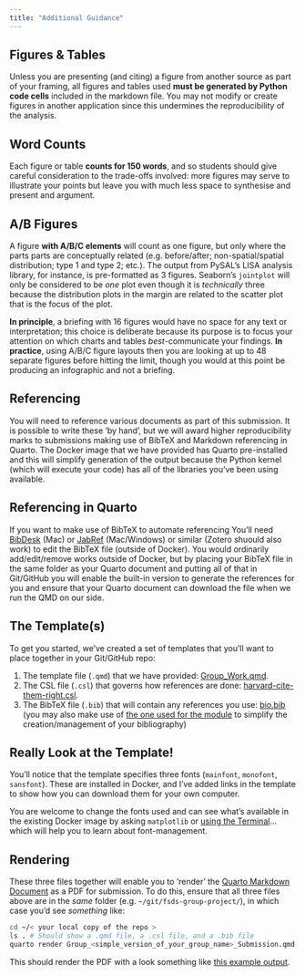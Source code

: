 ```yaml
---
title: "Additional Guidance"
---
```


## Figures & Tables

Unless you are presenting (and citing) a figure from another source as part of your framing, all figures and tables used **must be generated by Python code cells** included in the markdown file. You may not modify or create figures in another application since this undermines the reproducibility of the analysis.

## Word Counts

Each figure or table **counts for 150 words**, and so students should give careful consideration to the trade-offs involved: more figures may serve to illustrate your points but leave you with much less space to synthesise and present and argument.

## A/B Figures

A figure **with A/B/C elements** will count as one figure, but only where the parts parts are conceptually related (e.g. before/after; non-spatial/spatial distribution; type 1 and type 2; etc.). The output from PySAL's LISA analysis library, for instance, is pre-formatted as 3 figures. Seaborn's `jointplot` will only be considered to be *one* plot even though it is *technically* three because the distribution plots in the margin are related to the scatter plot that is the focus of the plot.

**In principle**, a briefing with 16 figures would have no space for any text or interpretation; this choice is deliberate because its purpose is to focus your attention on which charts and tables *best*-communicate your findings. **In practice**, using A/B/C figure layouts then you are looking at up to 48 separate figures before hitting the limit, though you would at this point be producing an infographic and not a briefing.

## Referencing

You will need to reference various documents as part of this submission. It is possible to write these 'by hand', but we will award higher reproducibility marks to submissions making use of BibTeX and Markdown referencing in Quarto. The Docker image that we have provided has Quarto pre-installed and this will simplify generation of the output because the Python kernel (which will execute your code) has all of the libraries you've been using available. 

::: {.callout-tip}
## Referencing in Quarto 

If you want to make use of BibTeX to automate referencing You'll need [BibDesk](https://bibdesk.sourceforge.io) (Mac) or [JabRef](https://www.jabref.org) (Mac/Windows) or similar (Zotero shuould also work) to edit the BibTeX file (outside of Docker). You would ordinarily add/edit/remove works outside of Docker, but by placing your BibTeX file in the same folder as your Quarto document and putting all of that in Git/GitHub you will enable the built-in version to generate the references for you and ensure that your Quarto document can download the file when we run the QMD on our side.

:::

## The Template(s)

To get you started, we've created a set of templates that you'll want to place together in your Git/GitHub repo:

1. The template file (`.qmd`) that we have provided: [Group_Work.qmd](https://github.com/jreades/fsds/blob/master/assessments/Group_Work.qmd).
2. The CSL file (`.csl`) that governs how references are done: [harvard-cite-them-right.csl](https://github.com/jreades/fsds/blob/master/assessments/harvard-cite-them-right.csl).
3. The BibTeX file (`.bib`) that will contain any references you use: [bio.bib](https://github.com/jreades/fsds/blob/master/assessments/bio.bib) (you may also make use of [the one used for the module](https://github.com/jreades/fsds/blob/master/ref/Readings.bib) to simplify the creation/management of your bibliography)

:::{.callout-note}
## Really Look at the Template!

You'll notice that the template specifies three fonts (`mainfont`, `monofont`, `sansfont`). These are installed in Docker, and I've added links in the template to show how you can download them for your own computer.

You are welcome to change the fonts used and can see what's available in the existing Docker image by asking `matplotlib` or [using the Terminal](https://askubuntu.com/questions/552979/how-can-i-determine-which-fonts-are-installed-from-the-command-line-and-what-is)... which will help you to learn about font-management. 

:::


## Rendering

These three files together will enable you to 'render' the [Quarto Markdown Document](https://github.com/jreades/fsds/blob/master/assessments/Group_Work.qmd) as a PDF for submission. To do this, ensure that all three files above are in the *same* folder (e.g. `~/git/fsds-group-project/`), in which case you'd see *something* like:

```bash
cd ~/< your local copy of the repo >
ls . # Should show a .qmd file, a .csl file, and a .bib file
quarto render Group_<simple_version_of_your_group_name>_Submission.qmd
```

This should render the PDF with a look something like [this example output](./Group_Work.pdf).

